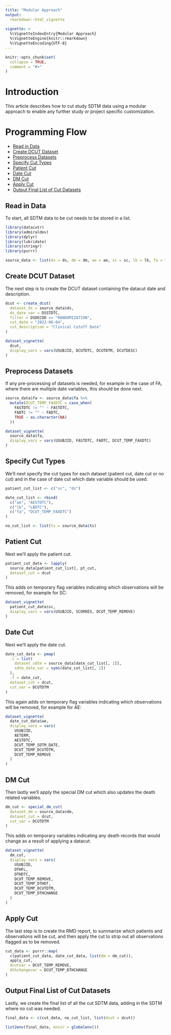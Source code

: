 ```yaml
---
title: "Modular Approach"
output: 
  rmarkdown::html_vignette
    
vignette: >
  %\VignetteIndexEntry{Modular Approach}
  %\VignetteEngine{knitr::rmarkdown}
  %\VignetteEncoding{UTF-8}
---
```


```r
knitr::opts_chunk$set(
  collapse = TRUE,
  comment = "#>"
)
```

# Introduction

This article describes how to cut study SDTM data using a modular approach to enable any further study or project specific customization. 

# Programming Flow

* [Read in Data](#readdata)
* [Create DCUT Dataset](#dcut)
* [Preprocess Datasets](#preprocess)
* [Specify Cut Types](#cuttypes)
* [Patient Cut](#ptcut)
* [Date Cut](#dtcut)
* [DM Cut](#dmcut)
* [Apply Cut](#applycut)
* [Output Final List of Cut Datasets](#output)

## Read in Data {#readdata}

To start, all SDTM data to be cut needs to be stored in a list.

```r
library(datacutr)
library(admiraldev)
library(dplyr)
library(lubridate)
library(stringr)
library(purrr)

source_data <- list(ds = ds, dm = dm, ae = ae, sc = sc, lb = lb, fa = fa, ts = ts)
```

## Create DCUT Dataset {#dcut}

The next step is to create the DCUT dataset containing the datacut date and description.
```r
dcut <- create_dcut(
  dataset_ds = source_data$ds,
  ds_date_var = DSSTDTC,
  filter = DSDECOD == "RANDOMIZATION",
  cut_date = "2022-06-04",
  cut_description = "Clinical Cutoff Date"
)
```


```r
dataset_vignette(
  dcut,
  display_vars = vars(USUBJID, DCUTDTC, DCUTDTM, DCUTDESC)
)
```

## Preprocess Datasets {#preprocess}
If any pre-processing of datasets is needed, for example in the case of FA, where there are multiple date variables, this should be done next. 
```r
source_data$fa <- source_data$fa %>%
  mutate(DCUT_TEMP_FAXDTC = case_when(
    FASTDTC != "" ~ FASTDTC,
    FADTC != "" ~ FADTC,
    TRUE ~ as.character(NA)
  ))
```

```r
dataset_vignette(
  source_data$fa,
  display_vars = vars(USUBJID, FASTDTC, FADTC, DCUT_TEMP_FAXDTC)
)
```

## Specify Cut Types {#cuttypes}
We'll next specify the cut types for each dataset (patient cut, date cut or no cut) and in the case of date cut which date variable should be used. 
```r
patient_cut_list <- c("sc", "ds")

date_cut_list <- rbind(
  c("ae", "AESTDTC"),
  c("lb", "LBDTC"),
  c("fa", "DCUT_TEMP_FAXDTC")
)

no_cut_list <- list(ts = source_data$ts)
```

## Patient Cut {#ptcut}
Next we'll apply the patient cut.
```r
patient_cut_data <- lapply(
  source_data[patient_cut_list], pt_cut,
  dataset_cut = dcut
)
```
This adds on temporary flag variables indicating which observations will be removed, for example for SC:
```r
dataset_vignette(
  patient_cut_data$sc,
  display_vars = vars(USUBJID, SCORRES, DCUT_TEMP_REMOVE)
)
```


## Date Cut {#dtcut}
Next we'll apply the date cut.
```r
date_cut_data <- pmap(
  .l = list(
    dataset_sdtm = source_data[date_cut_list[, 1]],
    sdtm_date_var = syms(date_cut_list[, 2])
  ),
  .f = date_cut,
  dataset_cut = dcut,
  cut_var = DCUTDTM
)
```
This again adds on temporary flag variables indicating which observations will be removed, for example for AE:
```r
dataset_vignette(
  date_cut_data$ae,
  display_vars = vars(
    USUBJID,
    AETERM,
    AESTDTC,
    DCUT_TEMP_SDTM_DATE,
    DCUT_TEMP_DCUTDTM,
    DCUT_TEMP_REMOVE
  )
)
```


## DM Cut {#dmcut}
Then lastly we'll apply the special DM cut which also updates the death related variables. 
```r
dm_cut <- special_dm_cut(
  dataset_dm = source_data$dm,
  dataset_cut = dcut,
  cut_var = DCUTDTM
)
```
This adds on temporary variables indicating any death records that would change as a result of applying a datacut:
```r
dataset_vignette(
  dm_cut,
  display_vars = vars(
    USUBJID,
    DTHFL,
    DTHDTC,
    DCUT_TEMP_REMOVE,
    DCUT_TEMP_DTHDT,
    DCUT_TEMP_DCUTDTM,
    DCUT_TEMP_DTHCHANGE
  )
)
```


## Apply Cut {#applycut}
The last step is to create the RMD report, to summarize which patients and observations will be cut, and then apply the cut to strip out all observations flagged as to be removed. 
```r
cut_data <- purrr::map(
  c(patient_cut_data, date_cut_data, list(dm = dm_cut)),
  apply_cut,
  dcutvar = DCUT_TEMP_REMOVE,
  dthchangevar = DCUT_TEMP_DTHCHANGE
)
```

## Output Final List of Cut Datasets {#output}
Lastly, we create the final list of all the cut SDTM data, adding in the SDTM where no cut was needed.
```r
final_data <- c(cut_data, no_cut_list, list(dcut = dcut))

list2env(final_data, envir = globalenv())
```
